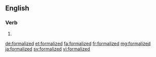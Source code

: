 ==English==

===Verb===
{{head|en|verb form}}

# {{en-past of|formalize}}

[[de:formalized]]
[[et:formalized]]
[[fa:formalized]]
[[fr:formalized]]
[[mg:formalized]]
[[ja:formalized]]
[[sv:formalized]]
[[vi:formalized]]